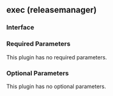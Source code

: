 ## exec (releasemanager)

### Interface

### Required Parameters

This plugin has no required parameters.

### Optional Parameters

This plugin has no optional parameters.
